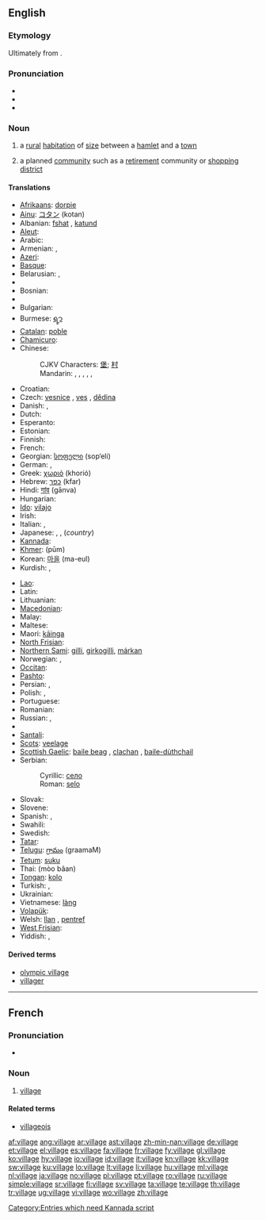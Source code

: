 ==English==

{{rank|cry|step|turning|812|village|quickly|lie|supposed}}

===Etymology===
Ultimately from {{etyl|la}} {{term|villa|lang=la}}.

===Pronunciation===
* {{IPA|/ˈvɪlədʒ/}}
* {{audio|en-us-village.ogg|Audio (US)}}
* {{audio|En-uk-village.ogg|Audio (UK)}}

===Noun===
{{wikipedia}}
{{en-noun}}

# a [[rural]] [[habitation]] of [[size]] between a [[hamlet]] and a [[town]]
# {{Australia}} a planned [[community]] such as a [[retirement]] community or [[shopping]] [[district]]

====Translations====
{{trans-top|a rural habitation of size between a hamlet and a town}}
* [[Afrikaans]]: [[dorpie]]
* [[Ainu]]: [[コタン]] (kotan)
* Albanian: [[fshat]] {{m}}, [[katund]] {{m}}
* [[Aleut]]: {{tø|ale|a-nit|xs=Aleut}}
* Arabic: {{t+|ar|قرية|f|tr=qárya}}
* Armenian: {{t-|hy|գյուղ|tr=gyuġ}}, {{t-|hy|շեն|tr=šen}}
* [[Azeri]]: {{t+|az|kənd|xs=Azeri}}
* [[Basque]]: {{t|eu|herriska|xs=Basque}}
* Belarusian: {{t-|be|весь|f|tr=ves'|xs=Belarusian}}, {{t|be|вёска|f|tr=vjóska|xs=Belarusian}}
* {{trreq|Bengali}}
* Bosnian: {{t-|bs|selo|n}}
* {{trreq|Breton}}
* Bulgarian: {{t+|bg|село|n}}
* Burmese: [[ရ့ာ]]
* [[Catalan]]: [[poble]] {{m}}
* [[Chamicuro]]: {{tø|ccc|chi'nashtalichi}}
* Chinese:
*: CJKV Characters: [[堡]]; [[村]]
*: Mandarin: {{t-|cmn|村|tr=cūn|sc=Hani}}, {{t-|cmn|鄉村|sc=Hani}}, {{t-|cmn|乡村|tr=xiāngcūn|sc=Hani}}, {{t-|cmn|農村|sc=Hani}}, {{t-|cmn|农村|tr=nóngcūn|sc=Hani}}, {{t-|cmn|村子|tr=cūnzi|sc=Hani}}
* Croatian: {{t+|hr|selo|n}}
* Czech: [[vesnice]] {{f}}, [[ves]] {{f}}, [[dědina]] {{f}}
* Danish: {{t-|da|landsby|c}}, {{t-|da|by|c}}
* Dutch: {{t+|nl|dorp|n}}
* Esperanto: {{t-|eo|vilaĝo|xs=Esperanto}}
* Estonian: {{t-|et|küla}}
* Finnish: {{t+|fi|kylä}}
* French: {{t+|fr|village|m}}
* Georgian: [[სოფელი]] (sop‘eli)
* German: {{t+|de|Dorf|n}}, {{t+|de|Dörfer|p}}
* Greek: [[χωριό]] (khorió) {{n}}
* Hebrew: [[כפר]] (kfar) {{m}}
* Hindi: [[गांव]] (gānva)
* Hungarian: {{t+|hu|falu}}
* [[Ido]]: [[vilajo]]
* Irish: {{t+|ga|sráidbhaile|m|xs=Irish}}
* Italian: {{t+|it|villaggio|m}}, {{t+|it|borgo|m}}
* Japanese: {{t+|ja|村}}, {{t+|ja|むら|tr=mura}},  {{t+|ja|田舎|tr=いなか, inaka}} (''country'')
* [[Kannada]]: {{t|kn|ಗ್ರಾಮ|tr=grāma|sc=Knda}}
* [[Khmer]]: {{Khmr|[[ភូមិ]]}} (pūm)
* Korean: [[마을]] (ma-eul)
* Kurdish: {{ku-Arab|[[دێ]]}}, {{ku-Arab|[[گوند]]}}
{{trans-mid}}
* [[Lao]]: {{t-|lo|ບ້ານ|tr=baan|sc=Laoo|xs=Lao}}
* Latin: {{t+|la|rus|n}}
* Lithuanian: {{t+|lt|kaimas|m|xs=Lithuanian}}
* [[Macedonian]]: {{t-|mk|село|n|tr=sélo}}
* Malay: {{t+|ms|kampung|xs=Malay}}
* Maltese: {{t+|mt|villaġġ|xs=Maltese}}
* Maori: [[kāinga]]
* [[North Frisian]]: {{qualifier|Sylt dialect}} {{tø|frr|tērp|n}}
* [[Northern Sami]]: [[gilli]], [[girkogilli]], [[márkan]]
* Norwegian: {{t+|no|landsby}}, {{t-|no|torp|n}}
* [[Occitan]]: {{t+|oc|vilatge|xs=Occitan}}
* [[Pashto]]: {{t-|ps|كلى|m|tr=kəlai|sc=ps-Arab|xs=Pashto}}
* Persian: {{t|fa|روستا|tr=rustā|xs=Persian}}, {{t|fa|ده|tr=deh|xs=Persian}}
* Polish: {{t+|pl|wieś|f}}, {{t|pl|wioska|f}}
* Portuguese: {{t+|pt|aldeia|f}}
* Romanian: {{t+|ro|sat|n}}
* Russian: {{t+|ru|деревня|f|tr=derévnja}}, {{t+|ru|село|n|tr=seló}}
* {{trreq|Sanskrit}}
* [[Santali]]: {{tø|sat|ᱚᱛᱳ|tr=ato|sc=Olck}}
* [[Scots]]: [[veelage]]
* [[Scottish Gaelic]]: [[baile beag]] {{m}}, [[clachan]] {{m}}, [[baile-dùthchail]] {{m}}
* Serbian:
*: Cyrillic: [[село]] {{n}}
*: Roman: [[selo#Serbian|selo]] {{n}}
* Slovak: {{t-|sk|dedina|f}}
* Slovene: {{t+|sl|vas|f}}
* Spanish: {{t-|es|aldea|f}}, {{t+|es|pueblo|m}}
* Swahili: {{t+|sw|kijiji|xs=Swahili}}
* Swedish: {{t+|sv|by|c}}
* [[Tatar]]: {{t+|tt|авыл|sc=Cyrl|xs=Tatar}}
* [[Telugu]]: [[గ్రామం]] (graamaM)
* [[Tetum]]: [[suku]]
* Thai: {{Thai|[[หมู่บ้าน]]}} (mòo bâan)
* [[Tongan]]: [[kolo]]
* Turkish: {{t+|tr|köy}}, {{t+|tr|nahiye}}
* Ukrainian: {{t+|uk|село|n|tr=seló|xs=Ukrainian}}
* Vietnamese: [[làng]]
* [[Volapük]]: {{t-|vo|vilag|xs=Volapük}}
* Welsh: [[llan]] {{f}}, [[pentref]] {{m}}
* [[West Frisian]]: {{t+|fy|doarp|n|xs=West Frisian}}
* Yiddish: {{t-|yi|דאָרףן|n|tr=dorf|xs=Yiddish}}, {{t-|yi|דערפֿער|p|tr=derfer|xs=Yiddish}}
{{trans-bottom}}

====Derived terms====
* [[olympic village]]
* [[villager]]

----

==French==

===Pronunciation===
* {{audio|Fr-village.ogg|Audio}}

===Noun===
{{infl|fr|noun|g=m}}

# [[#English|village]]

====Related terms====
* [[villageois]]

[[Category:Entries which need Kannada script]]

[[af:village]]
[[ang:village]]
[[ar:village]]
[[ast:village]]
[[zh-min-nan:village]]
[[de:village]]
[[et:village]]
[[el:village]]
[[es:village]]
[[fa:village]]
[[fr:village]]
[[fy:village]]
[[gl:village]]
[[ko:village]]
[[hy:village]]
[[io:village]]
[[id:village]]
[[it:village]]
[[kn:village]]
[[kk:village]]
[[sw:village]]
[[ku:village]]
[[lo:village]]
[[lt:village]]
[[li:village]]
[[hu:village]]
[[ml:village]]
[[nl:village]]
[[ja:village]]
[[no:village]]
[[pl:village]]
[[pt:village]]
[[ro:village]]
[[ru:village]]
[[simple:village]]
[[sr:village]]
[[fi:village]]
[[sv:village]]
[[ta:village]]
[[te:village]]
[[th:village]]
[[tr:village]]
[[ug:village]]
[[vi:village]]
[[wo:village]]
[[zh:village]]
